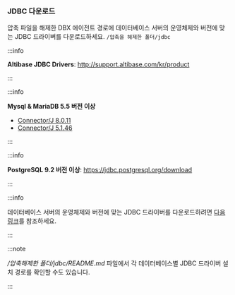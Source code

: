 ### JDBC 다운로드

압축 파일을 해제한 DBX 에이전트 경로에 데이터베이스 서버의 운영체제와 버전에 맞는 JDBC 드라이버를 다운로드하세요. `/압축을 해제한 폴더/jdbc`

<InDoc product="altibase">

:::info

**Altibase JDBC Drivers**: http://support.altibase.com/kr/product

:::

</InDoc>

<InDoc product="mysql">

:::info

**Mysql & MariaDB 5.5 버전 이상**

* [Connector/J 8.0.11](https://dev.mysql.com/downloads/connector/j/)
* [Connector/J 5.1.46](https://dev.mysql.com/downloads/connector/j/5.1.html)

:::

</InDoc>

<InDoc product="postgresql">

:::info

**PostgreSQL 9.2 버전 이상**: https://jdbc.postgresql.org/download

:::

</InDoc>

<InDoc product="cubrid">

:::info

데이터베이스 서버의 운영체제와 버전에 맞는 JDBC 드라이버를 다운로드하려면 [다음 링크](https://www.cubrid.com/downloads)를 참조하세요.

:::

</InDoc>

<Xclude product='redis'>

:::note

*/압축해제한 폴더/jdbc/README.md* 파일에서 각 데이터베이스별 JDBC 드라이버 설치 경로를 확인할 수도 있습니다.

:::

</Xclude>